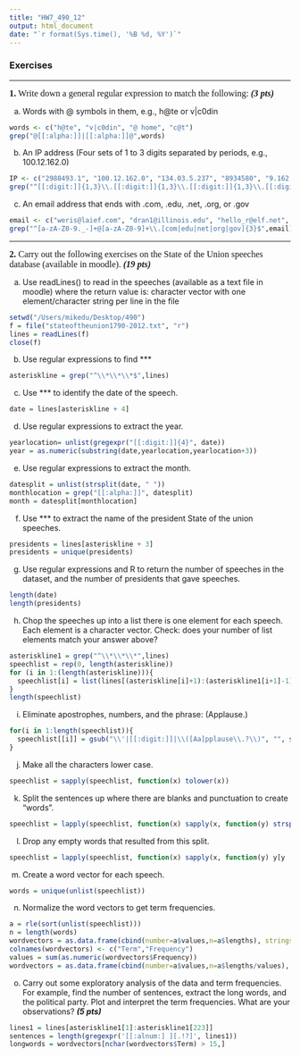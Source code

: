 ```yaml
---
title: "HW7_490_12"
output: html_document
date: "`r format(Sys.time(), '%B %d, %Y')`"
---
```


### Exercises

***

<span style="font-family:Century Schoolbook; font-size:12pt;">**1.** Write down a general regular expression to match the following: ***(3 pts)***</span> 

(a) Words with @ symbols in them, e.g., h@te or v|c0din

```r
words <- c("h@te", "v|c0din", "@ home", "c@t")
grep("@[[:alpha:]]|[[:alpha:]]@",words)
```

(b) An IP address (Four sets of 1 to 3 digits separated by periods, e.g., 100.12.162.0)

```r
IP <- c("2988493.1", "100.12.162.0", "134.03.5.237", "8934580", "9.162.84", "4056.2.523.42")
grep("^[[:digit:]]{1,3}\\.[[:digit:]]{1,3}\\.[[:digit:]]{1,3}\\.[[:digit:]]{1,3}$", IP)
```

(c) An email address that ends with .com, .edu, .net, .org, or .gov

```r
email <- c("weris@laief.com", "dran1@illinois.edu", "hello_r@elf.net", "dkvj123@cfa.org", "anno@gwer.gov")
grep("^[a-zA-Z0-9._-]+@[a-zA-Z0-9]+\\.[com|edu|net|org|gov]{3}$",email)
```

***

<span style="font-family:Century Schoolbook; font-size:12pt;">**2.** Carry out the following exercises on the State of the Union speeches database (available in moodle). ***(19 pts)***</span> 

(a) Use readLines() to read in the speeches (available as a text file in moodle) where the return value is: character vector with one element/character string per line in the file

```r
setwd("/Users/mikedu/Desktop/490")
f = file("stateoftheunion1790-2012.txt", "r")
lines = readLines(f)
close(f)
```

(b) Use regular expressions to find ***

```r
asteriskline = grep("^\\*\\*\\*$",lines)
```


(c) Use *** to identify the date of the speech.

```r
date = lines[asteriskline + 4]
```

(d) Use regular expressions to extract the year.

```r
yearlocation= unlist(gregexpr("[[:digit:]]{4}", date))
year = as.numeric(substring(date,yearlocation,yearlocation+3))
```

(e) Use regular expressions to extract the month.

```r
datesplit = unlist(strsplit(date, " "))
monthlocation = grep("[[:alpha:]]", datesplit)
month = datesplit[monthlocation]
```

(f) Use *** to extract the name of the president State of the union speeches.

```r
presidents = lines[asteriskline + 3]
presidents = unique(presidents)
```

(g) Use regular expressions and R to return the number of speeches in the dataset, and the number of presidents that gave speeches.

```r
length(date)
length(presidents)
```

(h) Chop the speeches up into a list there is one element for each speech. Each element is a character vector. Check: does your number of list elements match your answer above?

```r
asteriskline1 = grep("^\\*\\*\\*",lines)
speechlist = rep(0, length(asteriskline))
for (i in 1:(length(asteriskline))){
  speechlist[i] = list(lines[(asteriskline[i]+1):(asteriskline1[i+1]-1)])
}
length(speechlist)
```

(i) Eliminate apostrophes, numbers, and the phrase: (Applause.)

```r
for(i in 1:length(speechlist)){
  speechlist[[i]] = gsub("\\'|[[:digit:]]|\\([Aa]pplause\\.?\\)", "", speechlist[[i]])
}
```

(j) Make all the characters lower case.

```r
speechlist = sapply(speechlist, function(x) tolower(x))
```

(k) Split the sentences up where there are blanks and punctuation to create “words”.

```r
speechlist = lapply(speechlist, function(x) sapply(x, function(y) strsplit(y, "[ [:punct:]]")))
```

(l) Drop any empty words that resulted from this split.

```r
speechlist = lapply(speechlist, function(x) sapply(x, function(y) y[y != ""]))
```

(m) Create a word vector for each speech.

```r
words = unique(unlist(speechlist))
```

(n) Normalize the word vectors to get term frequencies.

```r
a = rle(sort(unlist(speechlist)))
n = length(words)
wordvectors = as.data.frame(cbind(number=a$values,n=a$lengths), stringsAsFactors=F, row.names = 1:n)
colnames(wordvectors) <- c("Term","Frequency")
values = sum(as.numeric(wordvectors$Frequency))
wordvectors = as.data.frame(cbind(number=a$values,n=a$lengths/values), stringsAsFactors=F, row.names = 1:n)
```

(o) Carry out some exploratory analysis of the data and term frequencies. For example, find the number of sentences, extract the long words, and the political party. Plot and interpret the term frequencies. What are your observations?  ***(5 pts)***

```r
lines1 = lines[asteriskline1[1]:asteriskline1[223]]
sentences = length(gregexpr('[[:alnum:] ][.!?]', lines1))
longwords = wordvectors[nchar(wordvectors$Term) > 15,]
```